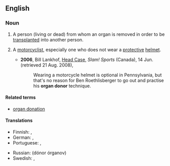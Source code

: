 ==English==

===Noun===
{{en-noun|head=[[organ]] [[donor]]}}

# A person (living or dead) from whom an organ is removed in order to be [[transplant]]ed into another person.
# {{context|chiefly|US|slang}} A [[motorcyclist]], especially one who does not wear a [[protective]] [[helmet]].
#* '''2006''', Bill Lankhof, [http://slam.canoe.ca/Slam/Columnists/Lankhof/2006/06/14/1631632-sun.html Head Case], ''Slam! Sports'' (Canada), 14 Jun. (retrieved 21 Aug. 2008),
#*: Wearing a motorcycle helmet is optional in Pennsylvania, but that's no reason for Ben Roethlisberger to go out and practise his '''organ donor''' technique.

====Related terms====
* [[organ donation]]

====Translations====
{{trans-top|person from whom an organ is removed}}
* Finnish: {{t-|fi|elimenluovuttaja}}, {{t-|fi|elintenluovuttaja}}
* German: {{t+|de|Organspender|m}}, {{t+|de|Organspenderin|f}}
* Portuguese: {{t-|pt|doador de órgãos|m}}, {{t-|pt|doadora de órgãos|f}}
{{trans-mid}}
* Russian: {{l|ru|донор}} {{l|ru|орган|органов}} (dónor órganov) {{m}}
* Swedish: {{t+|sv|donator|c}}, {{t-|sv|organdonator|c}}
{{trans-bottom}}